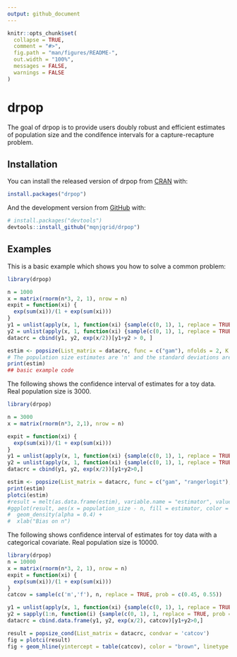 ```yaml
---
output: github_document
---
```


<!-- README.md is generated from README.Rmd. Please edit that file -->

```r
knitr::opts_chunk$set(
  collapse = TRUE,
  comment = "#>",
  fig.path = "man/figures/README-",
  out.width = "100%",
  messages = FALSE,
  warnings = FALSE
)
```

# drpop

<!-- badges: start -->
<!-- badges: end -->

The goal of drpop is to provide users doubly robust and efficient estimates of population size and the condifence intervals for a capture-recapture problem.

## Installation

You can install the released version of drpop from [CRAN](https://CRAN.R-project.org) with:

``` r
install.packages("drpop")
```

And the development version from [GitHub](https://github.com/) with:

``` r
# install.packages("devtools")
devtools::install_github("mqnjqrid/drpop")
```
## Examples

This is a basic example which shows you how to solve a common problem:

```r
library(drpop)

n = 1000
x = matrix(rnorm(n*3, 2, 1), nrow = n)
expit = function(xi) {
  exp(sum(xi))/(1 + exp(sum(xi)))
}
y1 = unlist(apply(x, 1, function(xi) {sample(c(0, 1), 1, replace = TRUE, prob = c(1 - expit(-0.6 + 0.4*xi), expit(-0.6 + 0.4*xi)))}))
y2 = unlist(apply(x, 1, function(xi) {sample(c(0, 1), 1, replace = TRUE, prob = c(1 - expit(-0.6 + 0.3*xi), expit(-0.6 + 0.3*xi)))}))
datacrc = cbind(y1, y2, exp(x/2))[y1+y2 > 0, ]

estim <- popsize(List_matrix = datacrc, func = c("gam"), nfolds = 2, K = 2)
# The population size estimates are 'n' and the standard deviations are 'sigman'
print(estim)
## basic example code
```

The following shows the confidence interval of estimates for a toy data. Real population size is 3000.

```r
library(drpop)

n = 3000
x = matrix(rnorm(n*3, 2,1), nrow = n)

expit = function(xi) {
  exp(sum(xi))/(1 + exp(sum(xi)))
}
y1 = unlist(apply(x, 1, function(xi) {sample(c(0, 1), 1, replace = TRUE, prob = c(1 - expit(-0.6 + 0.4*xi), expit(-0.6 + 0.4*xi)))}))
y2 = unlist(apply(x, 1, function(xi) {sample(c(0, 1), 1, replace = TRUE, prob = c(1 - expit(-0.6 + 0.3*xi), expit(-0.6 + 0.3*xi)))}))
datacrc = cbind(y1, y2, exp(x/2))[y1+y2>0,]

estim <- popsize(List_matrix = datacrc, func = c("gam", "rangerlogit"), nfolds = 2, eps = 0.01)
print(estim)
plotci(estim)
#result = melt(as.data.frame(estim), variable.name = "estimator", value.name = "population_size")
#ggplot(result, aes(x = population_size - n, fill = estimator, color = estimator)) +
#  geom_density(alpha = 0.4) +
#  xlab("Bias on n")

```

The following shows confidence interval of estimates for toy data with a categorical covariate. Real population size is 10000.
```r
library(drpop)
n = 10000
x = matrix(rnorm(n*3, 2, 1), nrow = n)
expit = function(xi) {
  exp(sum(xi))/(1 + exp(sum(xi)))
}
catcov = sample(c('m','f'), n, replace = TRUE, prob = c(0.45, 0.55))

y1 = unlist(apply(x, 1, function(xi) {sample(c(0, 1), 1, replace = TRUE, prob = c(1 - expit(-0.6 + 0.4*xi), expit(-0.6 + 0.4*xi)))}))
y2 = sapply(1:n, function(i) {sample(c(0, 1), 1, replace = TRUE, prob = c(1 - expit(-0.6 + 0.3*(catcov[i] == 'm') + 0.3*x[i,]), expit(-0.6 + 0.3*(catcov[i] == 'm') + 0.3*x[i,])))})
datacrc = cbind.data.frame(y1, y2, exp(x/2), catcov)[y1+y2>0,]

result = popsize_cond(List_matrix = datacrc, condvar = 'catcov')
fig = plotci(result)
fig + geom_hline(yintercept = table(catcov), color = "brown", linetype = "dashed")

```
